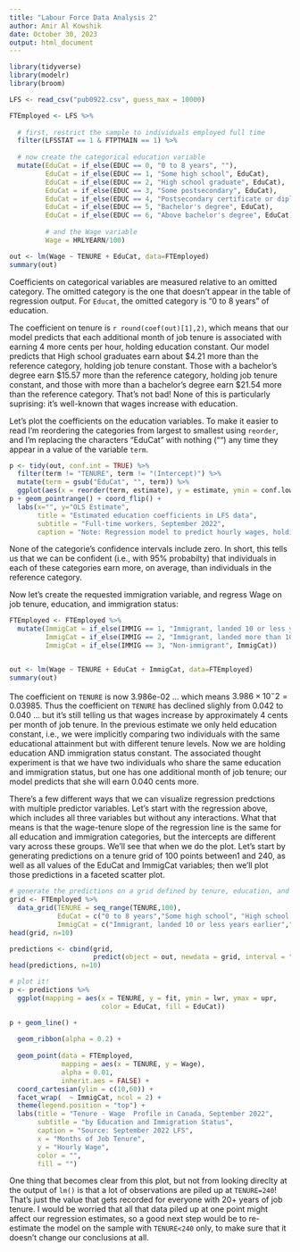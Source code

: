 ```yaml
---
title: "Labour Force Data Analysis 2"
author: Amir Al Kowshik
date: October 30, 2023
output: html_document
---
```



```r
library(tidyverse)
library(modelr)
library(broom)
```



```r
LFS <- read_csv("pub0922.csv", guess_max = 10000)
```



```r
FTEmployed <- LFS %>%
  
  # first, restrict the sample to individuals employed full time
  filter(LFSSTAT == 1 & FTPTMAIN == 1) %>%
  
  # now create the categorical education variable
  mutate(EduCat = if_else(EDUC == 0, "0 to 8 years", ""),
         EduCat = if_else(EDUC == 1, "Some high school", EduCat),
         EduCat = if_else(EDUC == 2, "High school graduate", EduCat),
         EduCat = if_else(EDUC == 3, "Some postsecondary", EduCat),
         EduCat = if_else(EDUC == 4, "Postsecondary certificate or diploma", EduCat),
         EduCat = if_else(EDUC == 5, "Bachelor's degree", EduCat),
         EduCat = if_else(EDUC == 6, "Above bachelor's degree", EduCat),
         
         # and the Wage variable
         Wage = HRLYEARN/100)
```



```r
out <- lm(Wage ~ TENURE + EduCat, data=FTEmployed)
summary(out)
```

Coefficients on categorical variables are measured relative to an omitted category. The omitted category is the one that doesn't appear in the table of regression output. For `Educat`, the omitted category is "0 to 8 years" of education.

The coefficient on tenure is `r round(coef(out)[1],2)`, which means that our model predicts that each additional month of job tenure is associated with earning 4 more cents per hour, holding education constant. Our model predicts that High school graduates earn about \$4.21 more than the reference category, holding job tenure constant. Those with a bachelor's degree earn \$15.57 more than the reference category,  holding job tenure constant, and those with more than a bachelor's degree earn \$21.54 more than the reference category. That's not bad! None of this is particularly suprising: it's well-known that wages increase with education.

Let's plot the coefficients on the education variables. To make it easier to read I'm reordering the categories from largest to smallest using `reorder`, and I'm replacing the characters "EduCat" with nothing ("") any time they appear in a value of the variable `term`.

```r
p <- tidy(out, conf.int = TRUE) %>% 
  filter(term != "TENURE", term != "(Intercept)") %>%
  mutate(term = gsub("EduCat", "", term)) %>%
  ggplot(aes(x = reorder(term, estimate), y = estimate, ymin = conf.low, ymax = conf.high))
p + geom_pointrange() + coord_flip() +
  labs(x="", y="OLS Estimate", 
       title = "Estimated education coefficients in LFS data",
       subtitle = "Full-time workers, September 2022",
       caption = "Note: Regression model to predict hourly wages, holding job tenure constant")
```

None of the categorie's confidence intervals include zero. In short, this tells us that we can be confident (i.e., with 95% probabilty) that individuals in each of these categories earn more, on average, than individuals in the reference category.

Now let's create the requested immigration variable, and regress Wage on job tenure, education, and immigration status:

```r
FTEmployed <- FTEmployed %>% 
  mutate(ImmigCat = if_else(IMMIG == 1, "Immigrant, landed 10 or less years earlier", ""),
         ImmigCat = if_else(IMMIG == 2, "Immigrant, landed more than 10 years earlier", ImmigCat),
         ImmigCat = if_else(IMMIG == 3, "Non-immigrant", ImmigCat))


out <- lm(Wage ~ TENURE + EduCat + ImmigCat, data=FTEmployed)
summary(out)
```

The coefficient on `TENURE` is now 3.986e-02 ... which means $3.986 \times 10^-2 = 0.03985$. Thus the coefficient on `TENURE` has declined slighly from 0.042 to 0.040 ... but it's still telling us that wages increase by approximately 4 cents per month of job tenure. In the previous estimate we only held education constant, i.e., we were implicitly comparing two individuals with the same educational attainment but with different tenure levels. Now we are holding education AND immigration status constant. The associated thought experiment is that we have two individuals who share the same education and immigration status, but one has one additional month of job tenure; our model predicts that she will earn 0.040 cents more.

There's a few different ways that we can visualize regression predctions with multiple predictor variables. Let's start with the regression above, which includes all three variables but without any interactions. What that means is that the wage-tenure slope of the regression line is the same for all education and immigration categories, but the intercepts are different vary across these groups. We'll see that when we do the plot. Let's start by generating predictions on a tenure grid of 100 points between1 and 240, as well as all values of the EduCat and ImmigCat variables; then we'll plot those predictions in a faceted scatter plot.

```r
# generate the predictions on a grid defined by tenure, education, and immigration status
grid <- FTEmployed %>% 
  data_grid(TENURE = seq_range(TENURE,100), 
            EduCat = c("0 to 8 years","Some high school", "High school graduate","Some postsecondary","Postsecondary certificate or diploma","Bachelor's degree","Above bachelor's degree"),
            ImmigCat = c("Immigrant, landed 10 or less years earlier","Immigrant, landed more than 10 years earlier","Non-immigrant"))
head(grid, n=10)

predictions <- cbind(grid, 
                     predict(object = out, newdata = grid, interval = "confidence"))
head(predictions, n=10)

# plot it!
p <- predictions %>% 
  ggplot(mapping = aes(x = TENURE, y = fit, ymin = lwr, ymax = upr, 
                       color = EduCat, fill = EduCat))

p + geom_line() +
  
  geom_ribbon(alpha = 0.2) + 
  
  geom_point(data = FTEmployed,
             mapping = aes(x = TENURE, y = Wage),
             alpha = 0.01,
             inherit.aes = FALSE) + 
  coord_cartesian(ylim = c(10,60)) + 
  facet_wrap(  ~ ImmigCat, ncol = 2) +
  theme(legend.position = "top") +
  labs(title = "Tenure - Wage  Profile in Canada, September 2022",
       subtitle = "by Education and Immigration Status",
       caption = "Source: September 2022 LFS",
       x = "Months of Job Tenure",
       y = "Hourly Wage",
       color = "",
       fill = "")
```

One thing that becomes clear from this plot, but not from looking direclty at the output of `lm()` is that a lot of observations are piled up at `TENURE=240`! That's just the value that gets recorded for everyone with 20+ years of job tenure. I would be worried that all that data piled up at one point might affect our regression estimates, so a good next step would be to re-estimate the model on the sample with `TENURE<240` only, to make sure that it doesn't change our conclusions at all.